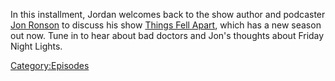 {{DEFAULTSORT:
    #_EPISODE_0887:Jon Ronson Returns
}}{{Episode
    | title           = Jon Ronson Returns
    | caption         = Listen to this episode on [https://knowledgefight.libsyn.com/887-jon-ronson-returns Libsyn]
    | episodeNumber   = 887
    | length          = 01:18:14
    | airDate         = January 10, 2024
    | previousEpisode = [[886: More Like Jimmy Bore, Part 2]]
    | nextEpisode     = [[888: The Debate Of The Century, Part 1]]
}}

{{Stub}}

In this installment, Jordan welcomes back to the show author and podcaster [http://www.jonronson.com/ Jon Ronson] to discuss his show [https://podcasts.apple.com/us/podcast/things-fell-apart/id1592984136 Things Fell Apart], which has a new season out now.  Tune in to hear about bad doctors and Jon's thoughts about Friday Night Lights.

[[Category:Episodes]]
